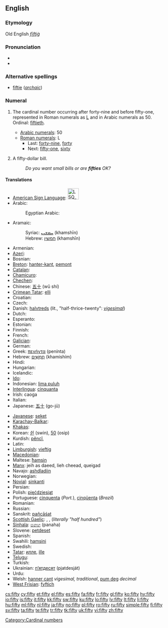 ==English==

{{rank|scene|hot|I'd|847|fifty|trust|perfectly|fixed}}

===Etymology===
Old English ''[[fīftiġ]]''

===Pronunciation===
* {{IPA|/ˈfɪfti/}}
* {{audio|en-us-fifty.ogg|Audio (US)}}

===Alternative spellings===
* [[fiftie]] (''[[archaic]]'')

===Numeral===
{{en-noun|fift|ies|-}}

# {{uncountable}} The cardinal number occurring after forty-nine and before fifty-one, represented in Roman numerals as [[L]] and in Arabic numerals as 50. Ordinal: [[fiftieth]].
#* [[w:Arabic numerals|Arabic numerals]]: 50
#* [[w:Roman numerals|Roman numerals]]: L
#** Last: [[forty-nine]], [[forty]]
#** Next: [[fifty-one]], [[sixty]]
# {{countable}} A fifty-dollar bill.
#: ''Do you want small bills or are '''fifties''' OK?''

====Translations====
{{trans-top|cardinal number}}
* [[American Sign Language]]: [[Image:LSQ 50.jpg|35px]]
* Arabic: {{t-|ar|خمسون|alt=خَمْسُونَ|tr=khamsuuna}}
*: Egyptian Arabic: {{tø|arz|خمسين|tr=khamsiin|sc=Arab|xs=Egyptian Arabic}}
* Aramaic:
*: Syriac: [[ܚܡܫܝܢ]] (khamshīn) {{c}}
*: Hebrew: [[חמשין]] (khamshīn) {{c}}
* Armenian: {{t+|hy|հիսուն|tr=hisun}}
* [[Azeri]]: {{t|az|əlli|xs=Azeri}}
* Bosnian: {{t-|bs|pedeset}}
* [[Breton]]: [[hanter-kant]], [[pemont]]
* [[Catalan]]: {{t+|ca|cinquanta}}
* [[Chamicuro]]: {{tø|ccc|pichka chunka}}
* [[Chechen]]: {{tø|ce|шовзткъе итт|tr=šovztqhe itt}}
* Chinese: [[五十]] (wǔ shí)
* [[Crimean Tatar]]: [[elli#Crimean Tatar|elli]]
* Croatian: {{t-|hr|pedeset|alt=pedèsēt}}
* Czech: {{t-|cs|padesát}}
* Danish: [[halvtreds]] (lit., "half-thrice-twenty": ''[[vigesimal]]'')
* Dutch: {{t+|nl|vijftig|f}}
* Esperanto: {{t-|eo|kvindek|xs=Esperanto}}
* Estonian: {{t-|et|viiskümmend}}
* Finnish: {{t-|fi|viisikymmentä}}
* French: {{t+|fr|cinquante|m}}
* [[Galician]]: {{t+|gl|cincuenta|xs=Galician}}
* German: {{t+|de|fünfzig|f}}
* Greek: [[πενήντα]] (penínta)
* Hebrew: [[חמישים|חֲמִשִּׁים]] (khamishím) {{m|f}}
* Hindi: {{t+|hi|पचास|tr=pachaas|xs=Hindi}}
* Hungarian: {{t+|hu|ötven}}
* Icelandic: {{t+|is|fimmtíu}}
* [[Ido]]: {{t+|io|kinadek|xs=Ido}}
* Indonesian: [[lima puluh]]
* [[Interlingua]]: [[cinquanta]]
* Irish: caoga
* Italian: {{t+|it|cinquanta|f}}
* Japanese: [[五十]] (go-jū)
{{trans-mid}}
* [[Javanese]]: [[seket]]
* [[Karachay-Balkar]]: {{tø|krc|элли|tr=elli|sc=Cyrl}}
* [[Khakas]]: {{tø|kjh|иліг|sc=Cyrl}}
* Korean: [[쉰]] (swin), [[50]] (osip)
* Kurdish: [[pêncî]], {{ku-Arab|[[په‌نجا]]}}
* Latin: {{t-|la|quinquaginta}}
* [[Limburgish]]: [[vieftig]]
* [[Macedonian]]: {{t-|mk|педесет|tr=pédeset}}
* Maltese: [[ħamsin]]
* [[Manx]]: jeih as daeed, lieh cheead, queigad
* Navajo: [[ashdladiin]]
* Norwegian: {{t+|no|femti}}
* [[Novial]]: [[sinkanti]]
* Persian: {{t-|fa|پنجاه|tr=panjâh|xs=Persian}}
* Polish: [[pięćdziesiąt]]
* Portuguese: [[cinquenta]] (''Port.''), [[cinqüenta]] (''Brazil'')
* Romanian: {{t+|ro|cincizeci}}
* Russian: {{t+|ru|пятьдесят|tr=pjat’desját}}
* Sanskrit: [[pañcāśat]]
* [[Scottish Gaelic]]: {{qualifier|old system}} {{t-|gd|dà|xs=Scottish Gaelic}} {{t-|gd|fichead|fhichead|xs=Scottish Gaelic}} {{t-|gd|'s|xs=Scottish Gaelic}} {{t-|gd|deich|alt=a deich|xs=Scottish Gaelic}}, {{qualifier|new system}} {{t-|gd|naochad|xs=Scottish Gaelic}}, {{qualifier|also common}} {{t-|gd|leth-cheud|xs=Scottish Gaelic}} (''literally "half hundred"'')
* [[Sinhala]]: [[පනහ]] (panaha)
* Slovene: [[petdeset]]
* Spanish: {{t+|es|cincuenta}}
* Swahili: [[hamsini]]
* Swedish: {{t+|sv|femtio}}
* [[Tatar]]: [[илле#Tatar|илле]], [[ille#Tatar|ille]]
* [[Telugu]]: {{t|te|యాభై|tr=yaabhai}}
* Turkish: {{t+|tr|elli}}
* Ukrainian: [[п’ятдесят]] (pjatdesját)
* Urdu: {{t-|ur|پچاس|tr=pachaas|xs=Urdu}}
* Welsh: [[hanner cant]] ''vigesimal, traditional'', [[pum deg]] ''decimal''
* [[West Frisian]]: [[fyftich]]
{{trans-bottom}}

[[Category:Cardinal numbers]]

[[cs:fifty]]
[[cy:fifty]]
[[et:fifty]]
[[el:fifty]]
[[es:fifty]]
[[fa:fifty]]
[[fr:fifty]]
[[gl:fifty]]
[[ko:fifty]]
[[hy:fifty]]
[[io:fifty]]
[[is:fifty]]
[[it:fifty]]
[[kk:fifty]]
[[sw:fifty]]
[[ku:fifty]]
[[lo:fifty]]
[[lv:fifty]]
[[lt:fifty]]
[[li:fifty]]
[[hu:fifty]]
[[ml:fifty]]
[[nl:fifty]]
[[ja:fifty]]
[[no:fifty]]
[[pl:fifty]]
[[ro:fifty]]
[[ru:fifty]]
[[simple:fifty]]
[[fi:fifty]]
[[sv:fifty]]
[[ta:fifty]]
[[te:fifty]]
[[tr:fifty]]
[[tk:fifty]]
[[uk:fifty]]
[[vi:fifty]]
[[zh:fifty]]